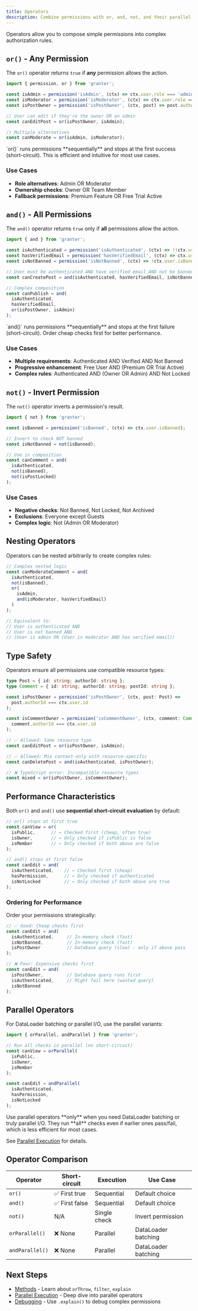 ```yaml
---
title: Operators
description: Combine permissions with or, and, not, and their parallel variants
---
```



Operators allow you to compose simple permissions into complex authorization rules.

## `or()` - Any Permission

The `or()` operator returns `true` if **any** permission allows the action.

```typescript
import { permission, or } from 'granter';

const isAdmin = permission('isAdmin', (ctx) => ctx.user.role === 'admin');
const isModerator = permission('isModerator', (ctx) => ctx.user.role === 'moderator');
const isPostOwner = permission('isPostOwner', (ctx, post) => post.authorId === ctx.user.id);

// User can edit if they're the owner OR an admin
const canEditPost = or(isPostOwner, isAdmin);

// Multiple alternatives
const canModerate = or(isAdmin, isModerator);
```

<Callout title="Sequential Execution" type="info">
  `or()` runs permissions **sequentially** and stops at the first success (short-circuit). This is efficient and intuitive for most use cases.
</Callout>

### Use Cases

- **Role alternatives**: Admin OR Moderator
- **Ownership checks**: Owner OR Team Member  
- **Fallback permissions**: Premium Feature OR Free Trial Active

## `and()` - All Permissions

The `and()` operator returns `true` only if **all** permissions allow the action.

```typescript
import { and } from 'granter';

const isAuthenticated = permission('isAuthenticated', (ctx) => !!ctx.user);
const hasVerifiedEmail = permission('hasVerifiedEmail', (ctx) => ctx.user.emailVerified);
const isNotBanned = permission('isNotBanned', (ctx) => !ctx.user.isBanned);

// User must be authenticated AND have verified email AND not be banned
const canCreatePost = and(isAuthenticated, hasVerifiedEmail, isNotBanned);

// Complex composition
const canPublish = and(
  isAuthenticated,
  hasVerifiedEmail,
  or(isPostOwner, isAdmin)
);
```

<Callout title="Sequential Execution" type="info">
  `and()` runs permissions **sequentially** and stops at the first failure (short-circuit). Order cheap checks first for better performance.
</Callout>

### Use Cases

- **Multiple requirements**: Authenticated AND Verified AND Not Banned
- **Progressive enhancement**: Free User AND (Premium OR Trial Active)
- **Complex rules**: Authenticated AND (Owner OR Admin) AND Not Locked

## `not()` - Invert Permission

The `not()` operator inverts a permission's result.

```typescript
import { not } from 'granter';

const isBanned = permission('isBanned', (ctx) => ctx.user.isBanned);

// Invert to check NOT banned
const isNotBanned = not(isBanned);

// Use in composition
const canComment = and(
  isAuthenticated,
  not(isBanned),
  not(isPostLocked)
);
```

### Use Cases

- **Negative checks**: Not Banned, Not Locked, Not Archived
- **Exclusions**: Everyone except Guests
- **Complex logic**: Not (Admin OR Moderator)

## Nesting Operators

Operators can be nested arbitrarily to create complex rules:

```typescript
// Complex nested logic
const canModerateComment = and(
  isAuthenticated,
  not(isBanned),
  or(
    isAdmin,
    and(isModerator, hasVerifiedEmail)
  )
);

// Equivalent to:
// User is authenticated AND
// User is not banned AND
// (User is admin OR (User is moderator AND has verified email))
```

## Type Safety

Operators ensure all permissions use compatible resource types:

```typescript
type Post = { id: string; authorId: string };
type Comment = { id: string; authorId: string; postId: string };

const isPostOwner = permission('isPostOwner', (ctx, post: Post) => 
  post.authorId === ctx.user.id
);

const isCommentOwner = permission('isCommentOwner', (ctx, comment: Comment) => 
  comment.authorId === ctx.user.id
);

// ✅ Allowed: Same resource type
const canEditPost = or(isPostOwner, isAdmin);

// ✅ Allowed: Mix context-only with resource-specific
const canDeletePost = and(isAuthenticated, isPostOwner);

// ❌ TypeScript error: Incompatible resource types
const mixed = or(isPostOwner, isCommentOwner);
```

## Performance Characteristics

Both `or()` and `and()` use **sequential short-circuit evaluation** by default:

```typescript
// or() stops at first true
const canView = or(
  isPublic,      // ← Checked first (cheap, often true)
  isOwner,       // ← Only checked if isPublic is false
  isMember       // ← Only checked if both above are false
);

// and() stops at first false
const canEdit = and(
  isAuthenticated,    // ← Checked first (cheap)
  hasPermission,      // ← Only checked if authenticated
  isNotLocked         // ← Only checked if both above are true
);
```

### Ordering for Performance

Order your permissions strategically:

```typescript
// ✅ Good: Cheap checks first
const canEdit = and(
  isAuthenticated,     // In-memory check (fast)
  isNotBanned,         // In-memory check (fast)
  isPostOwner          // Database query (slow) - only if above pass
);

// ❌ Poor: Expensive checks first
const canEdit = and(
  isPostOwner,         // Database query runs first
  isAuthenticated,     // Might fail here (wasted query)
  isNotBanned
);
```

## Parallel Operators

For DataLoader batching or parallel I/O, use the parallel variants:

```typescript
import { orParallel, andParallel } from 'granter';

// Run all checks in parallel (no short-circuit)
const canView = orParallel(
  isPublic,
  isOwner,
  isMember
);

const canEdit = andParallel(
  isAuthenticated,
  hasPermission,
  isNotLocked
);
```

<Callout title="When to Use Parallel" type="warn">
  Use parallel operators **only** when you need DataLoader batching or truly parallel I/O. They run **all** checks even if earlier ones pass/fail, which is less efficient for most cases.
  
  See [Parallel Execution](/docs/parallel-execution) for details.
</Callout>

## Operator Comparison

| Operator | Short-circuit | Execution | Use Case |
|----------|---------------|-----------|----------|
| `or()` | ✅ First true | Sequential | Default choice |
| `and()` | ✅ First false | Sequential | Default choice |
| `not()` | N/A | Single check | Invert permission |
| `orParallel()` | ❌ None | Parallel | DataLoader batching |
| `andParallel()` | ❌ None | Parallel | DataLoader batching |

## Next Steps

- [Methods](/docs/methods) - Learn about `orThrow`, `filter`, `explain`
- [Parallel Execution](/docs/parallel-execution) - Deep dive into parallel operators
- [Debugging](/docs/debugging) - Use `.explain()` to debug complex permissions

